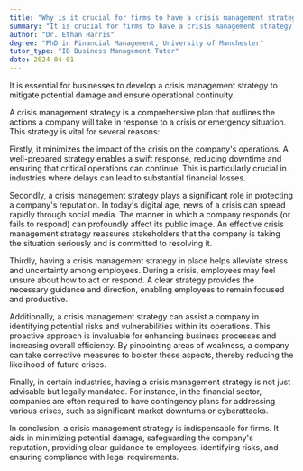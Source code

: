 ```yaml
---
title: "Why is it crucial for firms to have a crisis management strategy in place?"
summary: "It is crucial for firms to have a crisis management strategy to mitigate potential damage and ensure business continuity."
author: "Dr. Ethan Harris"
degree: "PhD in Financial Management, University of Manchester"
tutor_type: "IB Business Management Tutor"
date: 2024-04-01
---
```


It is essential for businesses to develop a crisis management strategy to mitigate potential damage and ensure operational continuity.

A crisis management strategy is a comprehensive plan that outlines the actions a company will take in response to a crisis or emergency situation. This strategy is vital for several reasons:

Firstly, it minimizes the impact of the crisis on the company's operations. A well-prepared strategy enables a swift response, reducing downtime and ensuring that critical operations can continue. This is particularly crucial in industries where delays can lead to substantial financial losses.

Secondly, a crisis management strategy plays a significant role in protecting a company's reputation. In today's digital age, news of a crisis can spread rapidly through social media. The manner in which a company responds (or fails to respond) can profoundly affect its public image. An effective crisis management strategy reassures stakeholders that the company is taking the situation seriously and is committed to resolving it.

Thirdly, having a crisis management strategy in place helps alleviate stress and uncertainty among employees. During a crisis, employees may feel unsure about how to act or respond. A clear strategy provides the necessary guidance and direction, enabling employees to remain focused and productive.

Additionally, a crisis management strategy can assist a company in identifying potential risks and vulnerabilities within its operations. This proactive approach is invaluable for enhancing business processes and increasing overall efficiency. By pinpointing areas of weakness, a company can take corrective measures to bolster these aspects, thereby reducing the likelihood of future crises.

Finally, in certain industries, having a crisis management strategy is not just advisable but legally mandated. For instance, in the financial sector, companies are often required to have contingency plans for addressing various crises, such as significant market downturns or cyberattacks.

In conclusion, a crisis management strategy is indispensable for firms. It aids in minimizing potential damage, safeguarding the company's reputation, providing clear guidance to employees, identifying risks, and ensuring compliance with legal requirements.
    